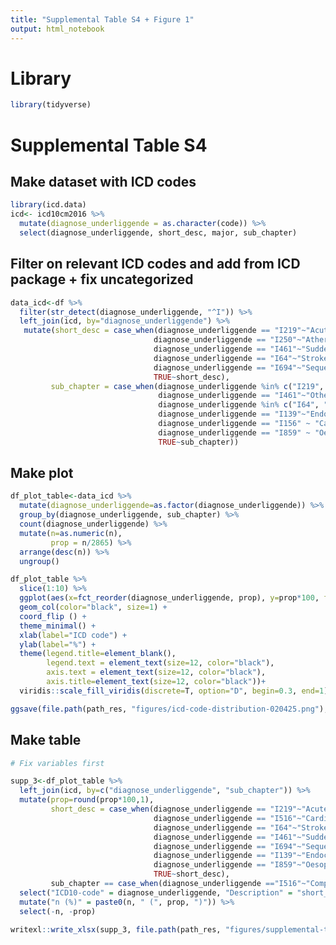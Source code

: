 ```yaml
---
title: "Supplemental Table S4 + Figure 1"
output: html_notebook
---
```


# Library

```r
library(tidyverse)
```

# Supplemental Table S4

## Make dataset with ICD codes

```r
library(icd.data)
icd<- icd10cm2016 %>% 
  mutate(diagnose_underliggende = as.character(code)) %>% 
  select(diagnose_underliggende, short_desc, major, sub_chapter)
```


## Filter on relevant ICD codes and add from ICD package + fix uncategorized

```r
data_icd<-df %>%
  filter(str_detect(diagnose_underliggende, "^I")) %>% 
  left_join(icd, by="diagnose_underliggende") %>% 
   mutate(short_desc = case_when(diagnose_underliggende == "I219"~"Acute myocardial infarction, unspecified",
                                diagnose_underliggende == "I250"~"Atherosclerotic cardiovascular disease, so described",
                                diagnose_underliggende == "I461"~"Sudden cardiac death, so described",
                                diagnose_underliggende == "I64"~"Stroke, not specified as haemorrhage or infarction",
                                diagnose_underliggende == "I694"~"Sequelae of stroke, not specified as haemorrhage or infarction",
                                TRUE~short_desc),
         sub_chapter = case_when(diagnose_underliggende %in% c("I219", "I250")~"Ischemic Heart Diseases",
                                 diagnose_underliggende == "I461"~"Other Forms Of Heart Disease",
                                 diagnose_underliggende %in% c("I64", "I694")~"Cerebrovascular Diseases",
                                 diagnose_underliggende == "I139"~"Endocarditis and heart valve disorders in diseases classified elsewhere",
                                 diagnose_underliggende == "I156" ~ "Cardiovascular disease, unspecified",
                                 diagnose_underliggende == "I859" ~ "Oesophageal varices without bleeding",
                                 TRUE~sub_chapter))
```

## Make plot

```r
df_plot_table<-data_icd %>% 
  mutate(diagnose_underliggende=as.factor(diagnose_underliggende)) %>% 
  group_by(diagnose_underliggende, sub_chapter) %>% 
  count(diagnose_underliggende) %>% 
  mutate(n=as.numeric(n),
         prop = n/2865) %>% 
  arrange(desc(n)) %>%
  ungroup()

df_plot_table %>% 
  slice(1:10) %>% 
  ggplot(aes(x=fct_reorder(diagnose_underliggende, prop), y=prop*100, fill=sub_chapter)) +
  geom_col(color="black", size=1) + 
  coord_flip () +
  theme_minimal() +
  xlab(label="ICD code") +
  ylab(label="%") +
  theme(legend.title=element_blank(),
        legend.text = element_text(size=12, color="black"),
        axis.text = element_text(size=12, color="black"),
        axis.title=element_text(size=12, color="black"))+
  viridis::scale_fill_viridis(discrete=T, option="D", begin=0.3, end=1)

ggsave(file.path(path_res, "figures/icd-code-distribution-020425.png"), height=6, width =14, dpi=300)
```

## Make table

```r
# Fix variables first

supp_3<-df_plot_table %>% 
  left_join(icd, by=c("diagnose_underliggende", "sub_chapter")) %>% 
  mutate(prop=round(prop*100,1),
         short_desc = case_when(diagnose_underliggende == "I219"~"Acute myocardial infarction, unspecified",
                                diagnose_underliggende == "I516"~"Cardiovascular disease, unspecified",
                                diagnose_underliggende == "I64"~"Stroke, not specified as haemorrhage or infarction",
                                diagnose_underliggende == "I461"~"Sudden cardiac death, so described",
                                diagnose_underliggende == "I694"~"Sequelae of stroke, not specified as haemorrhage or infarction",
                                diagnose_underliggende == "I139"~"Endocarditis and heart valve disorders in diseases classified elsewhere",
                                diagnose_underliggende == "I859"~"Oesophageal varices without bleeding",
                                TRUE~short_desc),
         sub_chapter == case_when(diagnose_underliggende =="I516"~"Complications and ill-defined descriptions of heart disease")) %>% 
  select("ICD10-code" = diagnose_underliggende, "Description" = "short_desc", "Sub-chapter" = "sub_chapter", n, prop) %>% 
  mutate("n (%)" = paste0(n, " (", prop, ")")) %>% 
  select(-n, -prop)
  
writexl::write_xlsx(supp_3, file.path(path_res, "figures/supplemental-table-s4.xlsx"))
```


